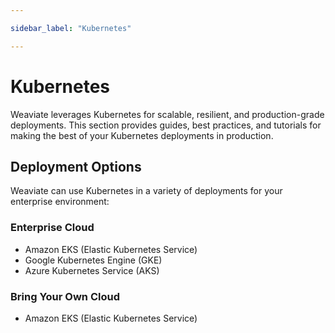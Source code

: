 ```yaml
---

sidebar_label: "Kubernetes"

---
```


# Kubernetes

Weaviate leverages Kubernetes for scalable, resilient, and production-grade deployments. 
This section provides guides, best practices, and tutorials for making the best of your Kubernetes deployments in production. 

## Deployment Options

Weaviate can use Kubernetes in a variety of deployments for your enterprise environment:

### Enterprise Cloud

- Amazon EKS (Elastic Kubernetes Service)
- Google Kubernetes Engine (GKE)
- Azure Kubernetes Service (AKS)

### Bring Your Own Cloud

- Amazon EKS (Elastic Kubernetes Service)

